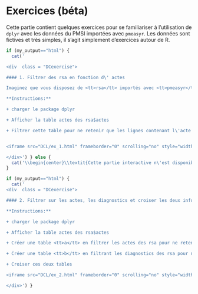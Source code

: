 
# Exercices (béta)

Cette partie contient quelques exercices pour se familiariser à l'utilisation de `dplyr` avec les données du PMSI importées avec `pmeasyr`. Les données sont fictives et très simples, il s'agit simplement d'exercices autour de R.


```r
if (my_output=="html") {
  cat('

<div  class = "DCexercise">

#### 1. Filtrer des rsa en fonction d\' actes

Imaginez que vous disposez de <tt>rsa</tt> importés avec <tt>pmeasyr</tt>.

**Instructions:**

+ charger le package dplyr

+ Afficher la table actes des rsa$actes

+ Filtrer cette table pour ne retenir que les lignes contenant l\'acte NFKA015.


<iframe src="DCL/ex_1.html" frameborder="0" scrolling="no" style="width:100%;height:340px"></iframe>

</div>') } else {
  cat('\\begin{center}\\textit{Cette partie interactive n\'est disponible que dans la version HTML}\\end{center}')
}
```

```r
if (my_output=="html") {
  cat('
<div  class = "DCexercise">

#### 2. Filtrer sur les actes, les diagnostics et croiser les deux informations

**Instructions:**

+ charger le package dplyr

+ Afficher la table actes des rsa$actes

+ Créer une table <tt>a</tt> en filtrer les actes des rsa pour ne retenir que les lignes contenant l\'acte NFKA015.

+ Créer une table <tt>b</tt> en filtrant les diagnostics des rsa pour ne retenir que les lignes contenant le code E66.

+ Croiser ces deux tables

<iframe src="DCL/ex_2.html" frameborder="0" scrolling="no" style="width:100%;height:340px"></iframe>

</div>') } 
```


